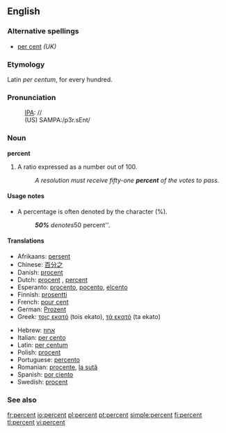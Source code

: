 ==English==

===Alternative spellings===
* [[per cent]] ''(UK)''

===Etymology===
Latin ''per centum'', for every hundred.

===Pronunciation===
:[[IPA]]: //
:(US) SAMPA:/p3r.sEnt/

===Noun===
'''percent'''

# A ratio expressed as a number out of 100.
#: ''A resolution must receive fifty-one '''percent''' of the votes to pass.''

====Usage notes====
* A percentage is often denoted by the character (%).
*: '''''50%''' denotes ''50 percent''.

====Translations====
{{top}}
*Afrikaans: [[persent]]
*Chinese: [[百分之]]
*Danish: [[procent]]
*Dutch: [[procent]] {{n}}, [[percent]] {{n}}
*Esperanto: [[procento]], [[pocento]], [[elcento]]
*Finnish: [[prosentti]]
*French: [[pour cent]]
*German: [[Prozent]] {{n}}
*Greek: [[τοις εκατό]] (tois ekato), [[τά εκατό]] (ta ekato)
{{mid}}
*Hebrew: [[אחוז]]
*Italian: [[per cento]]
*Latin: [[per centum]]
*Polish: [[procent]] {{m}}
*Portuguese: [[percento]]
*Romanian: [[procente]], [[la sută]]
*Spanish: [[por ciento]]
*Swedish: [[procent]] {{c}}
{{bottom}}

===See also===
{{Punctuation}}

[[fr:percent]]
[[io:percent]]
[[pl:percent]]
[[pt:percent]]
[[simple:percent]]
[[fi:percent]]
[[tl:percent]]
[[vi:percent]]